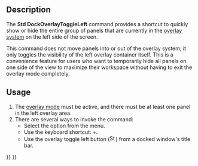 <languages/>

{{Docnav
|[[Std_DockOverlayMouseTransparent|DockOverlayMouseTransparent]]
|[[Std_DockOverlayToggleRight|DockOverlayToggleRight]]
|[[Std_View_Menu|Std View Menu]]
|IconL=
|IconR=Std_DockOverlayToggleRight.svg
|IconC=Freecad.svg
}}

{{GuiCommand
|Name=Std DockOverlayToggleLeft
|MenuLocation=View → Overlay Docked Panel → Toggle Left
|Workbenches=All
|Shortcut={{KEY|Ctrl}}+{{KEY|Left}}
|Version=1.0
|SeeAlso=[[Std_DockOverlayToggleRight]], [[Std_DockOverlayToggleTop]], [[Std_DockOverlayToggleBottom]], [[Std_DockOverlayAll]]
}}

==Description==

The '''Std DockOverlayToggleLeft''' command provides a shortcut to quickly show or hide the entire group of panels that are currently in the [[Std_DockOverlayAll|overlay system]] on the left side of the screen.

This command does not move panels into or out of the overlay system; it only toggles the visibility of the left overlay container itself. This is a convenience feature for users who want to temporarily hide all panels on one side of the view to maximize their workspace without having to exit the overlay mode completely.

==Usage==

# The [[Std_DockOverlayAll|overlay mode]] must be active, and there must be at least one panel in the left overlay area.
# There are several ways to invoke the command:
#* Select the {{MenuCommand|View → Overlay Docked Panel → Toggle Left}} option from the menu.
#* Use the keyboard shortcut: {{KEY|Ctrl}}+{{KEY|Left}}.
#* Use the overlay toggle left button ([[File:Std_DockOverlayToggleLeft.svg|16px]]) from a docked window's title bar.


{{Docnav
|[[Std_DockOverlayMouseTransparent|DockOverlayMouseTransparent]]
|[[Std_DockOverlayToggleRight|DockOverlayToggleRight]]
|[[Std_View_Menu|Std View Menu]]
|IconL=
|IconR=Std_DockOverlayToggleRight.svg
|IconC=Freecad.svg
}}

{{Std_Base_navi{{#translation:}}}}
{{Userdocnavi{{#translation:}}}}